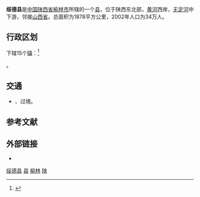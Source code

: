 {{About|中国陕西省榆林市所辖的一个县|[[越南|越南]][[得農省|得農省]]下辖的一个县|綏德縣 (越南)}}
{{Infobox China County
|Belong = [[陕西省|陕西省]][[榆林市|榆林市]]
}}

'''绥德县'''是[[中国|中国]][[陕西省|陕西省]][[榆林市|榆林市]]所辖的一个[[县|县]]，位于陕西东北部，[[黄河|黄河]]西岸，[[无定河|无定河]]中下游，邻接[[山西省|山西省]]。总面积为1878平方公里，2002年人口为34万人。

== 行政区划 ==
{{PAGENAMEBASE}}下辖15个[[镇|镇]]：<ref>{{PRC admin/ref sgc|61/08/26/000/000}}</ref>

{{PRC admin/children|61/08/26/000/000}}。

== 交通 ==
* {{中国国道名|210}}、{{中国国道名|307}}过境。

== 参考文献 ==
{{reflist}}

== 外部链接 ==
* {{Official website|http://www.sxsd.gov.cn/|name=绥德县人民政府}}

{{绥德县行政区划}}
{{榆林市行政区划}}
{{陕西行政区划}}
{{国家级贫困县|前}}

[[Category:绥德县|]]
[[Category:榆林区县|县]]
[[Category:陕西省县份|榆林]]
[[Category:原国家级贫困县|陕]]